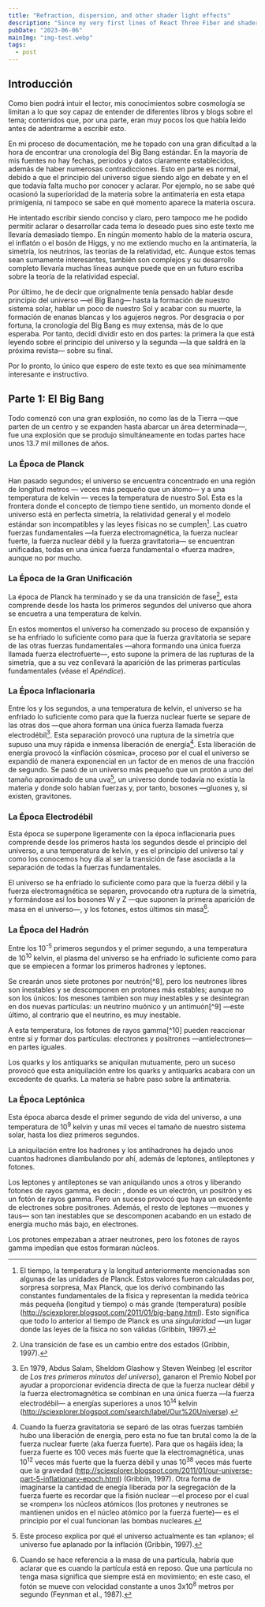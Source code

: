 ```yaml
---
title: "Refraction, dispersion, and other shader light effects"
description: "Since my very first lines of React Three Fiber and shader code, I've been obsessed with light and how to reproduce some of its physical properties to add some delight to my 3D scenes ✨."
pubDate: "2023-06-06"
mainImg: "img-test.webp"
tags:
  - post
---
```



<Quote
  quote="Hay algo fascinante en la ciencia: con una mínima inversión en hechos se obtienen grandes rendimientos en conjeturas."
  cite="Mark Twain, Vida en el Mississippi."
/>

## Introducción

<div class="apply-book-line">
  Como bien podrá intuir el lector, mis conocimientos sobre cosmología se
  limitan a lo que soy capaz de entender de diferentes libros y blogs sobre el
  tema; contenidos que, por una parte, eran muy pocos los que había leído antes
  de adentrarme a escribir esto.
</div>

En mi proceso de documentación, me he topado con una gran dificultad a la hora de encontrar una cronología del Big Bang estándar. En la mayoría de mis fuentes no hay fechas, periodos y datos claramente establecidos, además de haber numerosas contradicciones. Esto en parte es normal, debido a que el principio del universo sigue siendo algo en debate y en el que todavía falta mucho por conocer y aclarar. Por ejemplo, no se sabe qué ocasionó la superioridad de la materia sobre la antimateria en esta etapa primigenia, ni tampoco se sabe en qué momento aparece la materia oscura.

He intentado escribir siendo conciso y claro, pero tampoco me he podido permitir aclarar o desarrollar cada tema lo deseado pues sino este texto me llevaría demasiado tiempo. En ningún momento hablo de la materia oscura, el inflatón o el bosón de Higgs, y no me extiendo mucho en la antimateria, la simetría, los neutrinos, las teorías de la relatividad, etc. Aunque estos temas sean sumamente interesantes, también son complejos y su desarrollo completo llevaría muchas líneas <span class="aside">aunque
puede que en un futuro escriba sobre la teoría de la relatividad especial</span>.

Por último, he de decir que orignalmente tenía pensado hablar desde principio del universo —el Big Bang— hasta la formación de nuestro sistema solar, hablar un poco de nuestro Sol y acabar con su muerte, la formación de enanas blancas y los agujeros negros. Por desgracia o por fortuna, la cronología del Big Bang es muy extensa, más de lo que esperaba. Por tanto, decidí dividir esto en dos partes: la primera <span class="aside close">la que está leyendo</span> sobre el principio del universo y la segunda —la
que saldrá en la próxima revista— sobre su final.

Por lo pronto, lo único que espero de este texto es que sea mínimamente interesante e instructivo.

## Parte 1: El Big Bang

Todo comenzó con una gran explosión, no como las de la Tierra —que parten de
un centro y se expanden hasta abarcar un área determinada—, fue una explosión
que se produjo simultáneamente en todas partes hace unos 13.7 mil millones de
años.

### La Época de Planck

Han pasado segundos; el universo se encuentra concentrado en una región de longitud <Katex f='10^{-35}' /> metros —<Katex f='10^{25}' /> veces más pequeño que un átomo— y a una temperatura de <Katex f='10^{32}' /> kelvin —<Katex f='10^{29}' /> veces la temperatura de nuestro Sol. Esta es la frontera donde el concepto de tiempo tiene sentido, un momento donde el universo está en perfecta simetría, la relatividad general y el modelo estándar son incompatibles y las leyes físicas no se cumplen[^1]. Las cuatro fuerzas fundamentales —la fuerza electromagnética, la fuerza nuclear fuerte, la fuerza nuclear débil y la fuerza gravitatoria— se encuentran unificadas, todas en una única fuerza fundamental o «fuerza madre», aunque no por mucho.

### La Época de la Gran Unificación

La época de Planck ha terminado y se da una transición de fase[^2], esta comprende desde los <Katex f='10^{-43}' /> hasta los <Katex f='10^{-36}' /> primeros segundos del universo que ahora se encuetra a una temperatura de <Katex f='10^{27}' /> kelvin.

En estos momentos el universo ha comenzado su proceso de expansión y se ha enfriado lo suficiente como para que la fuerza gravitatoria se separe de las otras fuerzas fundamentales —ahora formando una única fuerza llamada fuerza electrofuerte—, esto supone la primera de las rupturas de la simetría, que a su vez conllevará la aparición de las primeras partículas fundamentales (véase el _Apéndice_).

### La Época Inflacionaria

Entre los <Katex f='10^{-36}' /> y los <Katex f='10^{-32}' /> segundos, a una temperatura de <Katex f='10^{22}' /> kelvin, el universo se ha enfriado lo suficiente como para que la fuerza nuclear fuerte se separe de las otras dos —que ahora forman una única fuerza llamada fuerza electrodébil[^3]. Esta separación provocó una ruptura de la simetría que supuso una muy rápida e inmensa liberación de energía[^4]. Esta liberación de energía provocó la «inflación cósmica», proceso por el cual el universo se expandió de manera exponencial en un factor de <Katex f='10^{26}' /> en menos de una fracción de segundo. Se pasó de un universo más pequeño que un protón a uno del tamaño aproximado de una uva[^5], un universo donde todavía no existía la materia y donde solo habían fuerzas y, por tanto, bosones —gluones y, si existen, gravitones.

### La Época Electrodébil

Esta época se superpone ligeramente con la época inflacionaria pues comprende desde los primeros <Katex f='10^{-36}' /> hasta los <Katex f='10^{-12}' /> segundos desde el principio del universo, a una temperatura de <Katex f='10^{15}' /> kelvin, y es el principio del universo tal y como los conocemos hoy día al ser la transición de fase asociada a la separación de todas la fuerzas fundamentales.

El universo se ha enfriado lo suficiente como para que la fuerza débil y la fuerza electromagnética se separen, provocando otra ruptura de la simetría, y formándose así los bosones W y Z —que suponen la primera aparición de masa en el universo—, y los fotones, estos últimos sin masa[^6].

### La Época del Hadrón

Entre los 10<sup>-5</sup> primeros segundos y el primer segundo, a una temperatura de 10<sup>10</sup> kelvin, el plasma del universo se ha enfriado lo suficiente como para que se empiecen a formar los primeros hadrones y leptones.

Se crearán unos siete protones por neutrón[^8], pero los neutrones libres son inestables y se
descomponen en protones más estables; aunque no son los únicos: los mesones tambien son muy
inestables y se desintegran en dos nuevas partículas: un neutrino muónico y un antimuón[^9] —este
último, al contrario que el neutrino, es muy inestable.

A esta temperatura, los fotones de rayos gamma[^10] pueden reaccionar entre sí y formar dos
partículas: electrones y positrones —antielectrones— en partes iguales.

Los quarks y los antiquarks se aniquilan mutuamente, pero un suceso provocó que esta
aniquilación entre los quarks y antiquarks acabara con un excedente de quarks. La materia se habre
paso sobre la antimateria.

### La Época Leptónica

Esta época abarca desde el primer segundo de vida del universo, a una temperatura de 10<sup>9</sup>
kelvin y unas mil veces el tamaño de nuestro sistema solar, hasta los diez primeros segundos.

La aniquilación entre los hadrones y los antihadrones ha dejado unos cuantos hadrones
diambulando por ahí, además de leptones, antileptones y fotones.

Los leptones y antileptones se van aniquilando unos a otros y liberando fotones de rayos
gamma, es decir: <Katex f='e^- + e^+ \leftrightarrow \gamma' />, donde <Katex f='e^-' /> es un electrón, <Katex f='e^+' /> un positrón y <Katex f='\gamma' /> es un fotón de rayos
gamma. Pero un suceso provocó que haya un excedente de electrones sobre positrones. Además, el
resto de leptones —muones y taus— son tan inestables que se descomponen acabando en un
estado de energía mucho más bajo, en electrones.

Los protones empezaban a atraer neutrones, pero los fotones de rayos gamma impedían que
estos formaran núcleos.

[^1]: El tiempo, la temperatura y la longitud anteriormente mencionadas son algunas de las unidades de Planck. Estos valores fueron calculadas por, sorpresa sorpresa, Max Planck, que los derivó combinando las constantes fundamentales de la física y representan la medida teórica más pequeña (longitud y tiempo) o más grande (temperatura) posible (http://sciexplorer.blogspot.com/2011/01/big-bang.html). Esto significa que todo lo anterior al tiempo de Planck es una _singularidad_ —un lugar donde las leyes de la física no son válidas (Gribbin, 1997).
[^2]: Una transición de fase es un cambio entre dos estados (Gribbin, 1997).
[^3]: En 1979, Abdus Salam, Sheldom Glashow y Steven Weinbeg (el escritor de _Los tres primeros minutos del universo_), ganaron el Premio Nobel por ayudar a proporcionar evidencia directa de que la fuerza nuclear débil y la fuerza electromagnética se combinan en una única fuerza —la fuerza electrodébil— a energías superiores a unos 10<sup>14</sup> kelvin (http://sciexplorer.blogspot.com/search/label/Our%20Universe).
[^4]: Cuando la fuerza gravitatoria se separó de las otras fuerzas también hubo una liberación de energía, pero esta no fue tan brutal como la de la fuerza nuclear fuerte (aka fuerza fuerte). Para que os hagáis idea; la fuerza fuerte es 100 veces más fuerte que la electromagnética, unas 10<sup>12</sup> veces más fuerte que la fuerza débil y unas 10<sup>38</sup> veces más fuerte que la gravedad (http://sciexplorer.blogspot.com/2011/01/our-universe-part-5-inflationary-epoch.html) (Gribbin, 1997). Otra forma de imaginarse la cantidad de enegía liberada por la segregación de la fuerza fuerte es recordar que la fisión nuclear —el proceso por el cual se «rompen» los núcleos atómicos (los protones y neutrones se mantienen unidos en el núcleo atómico por la fuerza fuerte)— es el principio por el cual funcionan las bombas nucleares.
[^5]: Este proceso explica por qué el universo actualmente es tan «plano»; el universo fue aplanado por la inflación (Gribbin, 1997).
[^6]: Cuando se hace referencia a la masa de una partícula, habría que aclarar que es cuando la partícula está en reposo. Que una partícula no tenga masa significa que siempre está en movimiento; en este caso, el fotón se mueve con velocidad constante a unos 3x10<sup>8</sup> metros por segundo (Feynman et al., 1987).
